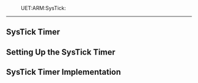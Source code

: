 :UET:ARM:SysTick:
----

== SysTick Timer ==

{{local:./img/systick_timer.png}}

== Setting Up the SysTick Timer ==

{{local:./img/systick_timer_set_up.png}}

== SysTick Timer Implementation ==

{{local:./img/systick_implementation.png}}

